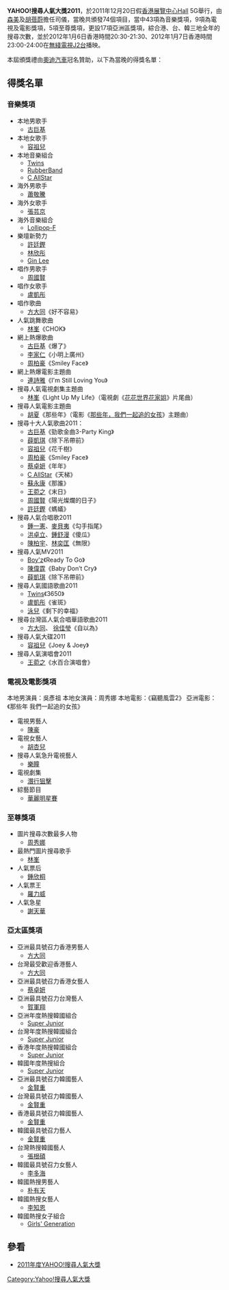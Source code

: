 '''YAHOO!搜尋人氣大獎2011'''，於2011年12月20日假[[香港展覽中心|香港展覽中心]]Hall 5G舉行，由[[森美|森美]]及[[胡蓓蔚|胡蓓蔚]]擔任司儀，當晚共頒發74個項目，當中43項為音樂獎項，9項為電視及電影獎項，5項至尊獎項，更設17項亞洲區獎項，綜合港、台、韓三地全年的搜尋次數，並於2012年1月6日香港時間20:30-21:30、2012年1月7日香港時間23:00-24:00在[[無綫電視J2台|無綫電視J2台]]播映。

本屆頒獎禮由[[奧迪汽車|奧迪汽車]]冠名贊助，以下為當晚的得獎名單：

== 得獎名單 ==
=== 音樂獎項 ===
*本地男歌手
** [[古巨基|古巨基]]
*本地女歌手
** [[容祖兒|容祖兒]]
*本地音樂組合
** [[Twins|Twins]]
** [[RubberBand|RubberBand]]
** [[C_AllStar|C AllStar]]
*海外男歌手
** [[蕭敬騰|蕭敬騰]]
*海外女歌手
** [[張芸京|張芸京]]
*海外音樂組合
** [[Lollipop-F|Lollipop-F]]
*樂壇新勢力
** [[許廷鏗|許廷鏗]]
** [[林欣彤|林欣彤]]
** [[李幸倪|Gin Lee]]
*唱作男歌手
** [[周國賢|周國賢]]
*唱作女歌手
** [[盧凱彤|盧凱彤]]
*唱作歌曲
** [[方大同|方大同]]《好不容易》
*人氣跳舞歌曲
** [[林峯|林峯]]《CHOK》
*網上熱爆歌曲
** [[古巨基|古巨基]]《爆了》
** [[李家仁|李家仁]]《小明上廣州》
** [[周柏豪|周柏豪]]《Smiley Face》
*網上熱爆電影主題曲
** [[連詩雅|連詩雅]]《I'm Still Loving You》
*搜尋人氣電視劇集主題曲
** [[林峯|林峯]]《Light Up My Life》（電視劇《[[花花世界花家姐|花花世界花家姐]]》片尾曲）
*搜尋人氣電影主題曲
** [[胡夏|胡夏]]《那些年》（電影《[[那些年，我們一起追的女孩|那些年，我們一起追的女孩]]》主題曲）
*搜尋十大人氣歌曲2011：
** [[古巨基|古巨基]]《勁歌金曲3-Party King》
** [[薛凱琪|薛凱琪]]《除下吊帶前》
** [[容祖兒|容祖兒]]《花千樹》
** [[周柏豪|周柏豪]]《Smiley Face》
** [[蔡卓妍|蔡卓妍]]《年年》
** [[C_AllStar|C AllStar]]《天梯》
** [[蘇永康|蘇永康]]《那誰》
** [[王菀之|王菀之]]《末日》
** [[周國賢|周國賢]]《陽光燦爛的日子》
** [[許廷鏗|許廷鏗]]《螞蟻》
*搜尋人氣合唱歌2011
** [[鍾一憲|鍾一憲]]、[[麥貝夷|麥貝夷]]《勾手指尾》
** [[洪卓立|洪卓立]]、[[鍾舒漫|鍾舒漫]]《傻瓜》
** [[陳柏宇|陳柏宇]]、[[林奕匡|林奕匡]]《無限》
*搜尋人氣MV2011
** [[Boy'z|Boy'z]]《Ready To Go》
** [[陳偉霆|陳偉霆]]《Baby Don’t Cry》
** [[薛凱琪|薛凱琪]]《除下吊帶前》
*搜尋人氣國語歌曲2011
** [[Twins|Twins]]《3650》
** [[盧凱彤|盧凱彤]]《雀斑》
**[[泳兒|泳兒]]《剩下的幸福》
*搜尋台灣區人氣合唱華語歌曲2011
** [[方大同|方大同]]、 [[徐佳瑩|徐佳瑩]]《自以為》
*搜尋人氣大碟2011
** [[容祖兒|容祖兒]]《Joey & Joey》
*搜尋人氣演唱會2011
** [[王菀之|王菀之]]《水百合演唱會》

=== 電視及電影獎項 ===

本地男演員：吳彥祖
本地女演員：周秀娜
本地電影：《竊聽風雲2》
亞洲電影：《那些年 我們一起追的女孩》

* 電視男藝人
** [[陳豪_(演員)|陳豪]]
* 電視女藝人
** [[胡杏兒|胡杏兒]]
* 搜尋人氣急升電視藝人
** [[樂瞳|樂瞳]]
* 電視劇集
** [[潛行狙擊|潛行狙擊]]
* 綜藝節目
** [[華麗明星賽|華麗明星賽]]

=== 至尊獎項 ===
*圖片搜尋次數最多人物
**[[周秀娜|周秀娜]]
*最熱門圖片搜尋歌手
**[[林峯|林峯]]
*人氣票后
**[[鍾欣桐|鍾欣桐]]
*人氣票王
**[[羅力威|羅力威]]
*人氣急星
**[[謝天華|謝天華]]

=== 亞太區獎項 ===
*亞洲最具號召力香港男藝人
**[[方大同|方大同]]
*台灣最受歡迎香港藝人
**[[方大同|方大同]]
*亞洲最具號召力香港女藝人
**[[蔡卓妍|蔡卓妍]]
*亞洲最具號召力台灣藝人
**[[賀軍翔|賀軍翔]]
*亞洲年度熱搜韓國組合
**[[Super_Junior|Super Junior]]
*台灣年度熱搜韓國組合
**[[Super_Junior|Super Junior]]
*香港年度熱搜韓國組合
**[[Super_Junior|Super Junior]]
*韓國年度熱搜組合
**[[Super_Junior|Super Junior]]
*亞洲最具號召力韓國藝人
**[[金賢重|金賢重]]
*台灣最具號召力韓國藝人
**[[金賢重|金賢重]]
*香港最具號召力韓國藝人
**[[金賢重|金賢重]]
*韓國最具號召力藝人
**[[金賢重|金賢重]]
*台灣熱搜韓國藝人
**[[張根碩|張根碩]]
*韓國最具號召力女藝人
**[[李多海|李多海]]
*韓國熱搜男藝人
**[[朴有天|朴有天]]
*韓國熱搜女藝人
**[[IU_(歌手)|李知恩]]
*韓國熱搜女子組合
**[[少女时代|Girls' Generation]]

== 參看 ==
* [https://web.archive.org/web/20111110204811/http://hk.promotions.yahoo.com/buzz2011/index.php 2011年度YAHOO!搜尋人氣大獎]

{{Yahoo!搜尋人氣大獎}}
{{香港音乐颁奖典礼}}
{{香港電視頒獎典禮}}
{{香港電影頒獎典禮}}
[[Category:Yahoo!搜尋人氣大獎|Category:Yahoo!搜尋人氣大獎]]